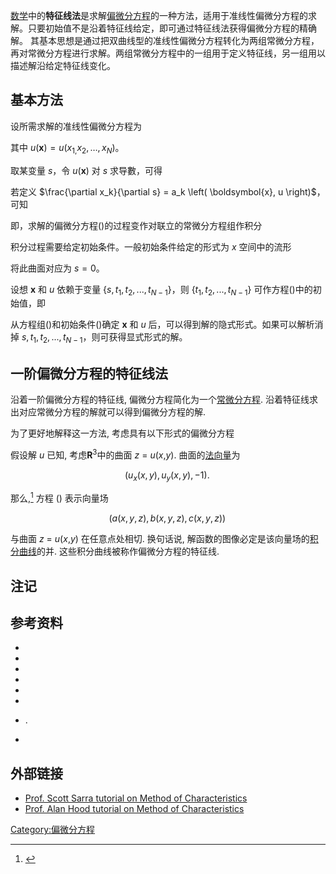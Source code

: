 [[数学|数学]]中的'''特征线法'''是求解[[偏微分方程|偏微分方程]]的一种方法，适用于准线性偏微分方程的求解。只要初始值不是沿着特征线给定，即可通过特征线法获得偏微分方程的精确解。 其基本思想是通过把双曲线型的准线性偏微分方程转化为两组常微分方程，再对常微分方程进行求解。两组常微分方程中的一组用于定义特征线，另一组用以描述解沿给定特征线变化。

== 基本方法 ==
设所需求解的准线性偏微分方程为
{{NumBlk|:|<math>a_1 \left( \boldsymbol{x}, u \right) \frac{\partial u}{\partial x_1} + a_2 \left( \boldsymbol{x}, u \right) \frac{\partial u}{\partial x_2} + \cdots + a_N \left( \boldsymbol{x}, u \right) \frac{\partial u}{\partial x_N} = b \left( \boldsymbol{x}, u \right)</math>|{{EquationRef|1}}}}

其中 <math>u \left( \boldsymbol{x} \right) = u \left( x_{1,} x_2, \ldots, x_N \right)</math>。

取某变量 <math>s</math>，令 <math>u(\boldsymbol{x})</math> 对 <math>s</math> 求导數，可得
{{NumBlk|:|<math>\frac{\text{d}u}{\text{d}s} = \left( \frac{\partial x_1}{\partial s} \right) \frac{\partial u}{\partial x_1} + \left( \frac{\partial x_2}{\partial s} \right) \frac{\partial u}{\partial x_2} + \ldots + \left( \frac{\partial x_N}{\partial s} \right) \frac{\partial u}{\partial x_N}
</math>|{{EquationRef|2}}}}

若定义 <math>\frac{\partial x_k}{\partial s} = a_k \left( \boldsymbol{x}, u \right)</math>，可知
{{NumBlk|:|<math>\frac{\text{d}u}{\text{d}s} = a_1 \left( \boldsymbol{x}, u \right) \frac{\partial u}{\partial x_1} + a_2 \left( \boldsymbol{x}, u \right) \frac{\partial u}{\partial x_2} + \ldots + a_N \left( \boldsymbol{x}, u \right) \frac{\partial u}{\partial x_N} = b \left( \boldsymbol{x}, u \right)</math>|{{EquationRef|3}}}}

即，求解的偏微分方程({{EquationNote|1}})的过程变作对联立的常微分方程组作积分
{{NumBlk|:|<math>\left\{ 
   \begin{array}{rcl}
     \dfrac{\partial x_k}{\partial s} &=& a_k \left( \boldsymbol{x}, u \right)\\[1em]
     \dfrac{\text{d}u}{\text{d}s} &=& b \left( \boldsymbol{x}, u \right)
   \end{array} 
\right.</math>|{{EquationRef|4}}}}

积分过程需要给定初始条件。一般初始条件给定的形式为 <math>x</math> 空间中的流形
{{NumBlk|:|<math>g \left( \boldsymbol{x}, u \right) = 0</math>|{{EquationRef|5}}}}

将此曲面对应为 <math>s=0</math>。

设想 <math>\boldsymbol{x}</math> 和 <math>u</math> 依赖于变量 <math>\{s,t_1,t_2,...,t_{N-1}\}</math>，则 <math>\{t_1,t_2,...,t_{N-1}\}</math> 可作方程({{EquationNote|5}})中的初始值，即
{{NumBlk|:|<math>
\begin{array}{rcl}
x_1 \left( s = 0 \right) &=& h_1 \left( t_1, t_2, \ldots, t_{N - 1} \right)\\
x_2 \left( s = 0 \right) &=& h_2 \left( t_1, t_2, \ldots, t_{N - 1} \right)\\
\vdots \\
u \left( s = 0 \right) &=& v \left( t_1, t_2, \ldots, t_{N - 1} \right)
\end{array}
</math>|{{EquationRef|6}}}}

从方程组({{EquationNote|4}})和初始条件({{EquationNote|6}})确定 <math>\boldsymbol{x}</math> 和 <math>u</math> 后，可以得到解的隐式形式。如果可以解析消掉 <math>s,t_1,t_2,...,t_{N-1}</math>，则可获得显式形式的解。

==一阶偏微分方程的特征线法==
沿着一阶偏微分方程的特征线, 偏微分方程简化为一个[[常微分方程|常微分方程]]. 沿着特征线求出对应常微分方程的解就可以得到偏微分方程的解.

为了更好地解释这一方法, 考虑具有以下形式的偏微分方程

{{NumBlk|:|<math>a(x,y,u) \frac{\partial u}{\partial x}+b(x,y,u) \frac{\partial u}{\partial y}=c(x,y,u).</math>|{{EquationRef|1}}}}

假设解 ''u'' 已知, 考虑'''R'''<sup>3</sup>中的曲面 ''z'' = ''u''(''x'',''y''). 曲面的[[法向量|法向量]]为

:<math>(u_x(x,y),u_y(x,y),-1).\,</math>

那么,<ref>{{harvnb|John|1991}}</ref> 方程 ({{EquationNote|1}}) 表示向量场

:<math>(a(x,y,z),b(x,y,z),c(x,y,z))\,</math>

与曲面  ''z'' = ''u''(''x'',''y'') 在任意点处相切. 换句话说, 解函数的图像必定是该向量场的[[积分曲线|积分曲线]]的并. 这些积分曲线被称作偏微分方程的特征线.

==注记==
<div class="references-small" >
<references />
</div>

== 参考资料 ==
* {{citation|first1=Richard|last1=Courant|authorlink1=Richard Courant|first2=David|last2=Hilbert|authorlink2=David Hilbert|title=Methods of Mathematical Physics, Volume II|publisher=Wiley-Interscience|year=1962}}
*{{citation|url=http://www.jstor.org/pss/2133111|last=Delgado|first=Manuel|title=The Lagrange-Charpit Method|journal=SIAM Review|volume=39|number=2|year=1997|pages=298–304|doi=10.1137/S0036144595293534}}
* {{citation|first=Lawrence C.|last=Evans|title=Partial Differential Equations|publisher=American Mathematical Society|publication-place=Providence|year=1998|isbn=0-8218-0772-2}}
* {{citation|first=Fritz|last=John|authorlink=Fritz John|title=Partial differential equations|publisher=Springer|edition=4th |year=1991|isbn=978-0387906096}}
* {{citation|first1=A. D.|last1=Polyanin|first2=V. F.|last2=Zaitsev|first3=A.|last3=Moussiaux|title=Handbook of First Order Partial Differential Equations|publisher=Taylor & Francis|publication-place=London|year=2002|isbn=0-415-27267-X}}
* {{citation|first=A. D.|last=Polyanin|title=Handbook of Linear Partial Differential Equations for Engineers and Scientists|publisher=Chapman & Hall/CRC Press|publication-place=Boca Raton|year=2002|isbn=1-58488-299-9}}
* {{citation|last=Sarra|first=Scott|title=The Method of Characteristics with applications to Conservation Laws|journal=Journal of Online Mathematics and its Applications|year=2003|url=http://www.scottsarra.org/shock/shock.html|accessdate=2010-04-06|archive-date=2020-02-22|archive-url=https://web.archive.org/web/20200222133849/http://www.scottsarra.org/shock/shock.html|dead-url=no}}.
*{{citation|last1=Streeter|first1=VL|last2=Wylie|first2=EB|title=Fluid mechanics|publisher=McGraw-Hill Higher Education|edition=International <math>9^{th} </math> Revised|year=1998}}

== 外部链接 ==
* [http://www.scottsarra.org/shock/shock.html Prof. Scott Sarra tutorial on Method of Characteristics] {{Wayback|url=http://www.scottsarra.org/shock/shock.html |date=20200222133849 }}
* [http://www-solar.mcs.st-and.ac.uk/~alan/MT2003/PDE/node5.html Prof. Alan Hood tutorial on Method of Characteristics] {{Wayback|url=http://www-solar.mcs.st-and.ac.uk/~alan/MT2003/PDE/node5.html |date=20200221213917 }}

[[Category:偏微分方程|Category:偏微分方程]]